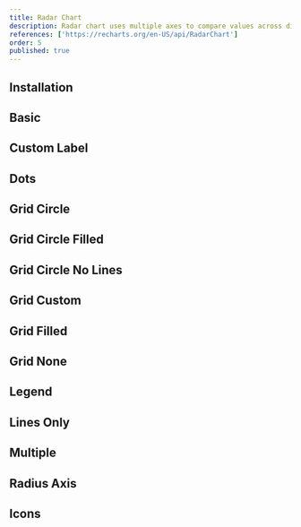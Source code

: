 ```yaml
---
title: Radar Chart
description: Radar chart uses multiple axes to compare values across different variables from a central point.
references: ['https://recharts.org/en-US/api/RadarChart']
order: 5
published: true
---
```

## Installation
<Install component='chart' />

## Basic
<Demo center className='w-full' component="charts/radar/radar-chart-basic-demo"/>

## Custom Label
<Demo center className='w-full' component="charts/radar/radar-chart-custom-label-demo"/>

## Dots
<Demo center className='w-full' component="charts/radar/radar-chart-dots-demo"/>

## Grid Circle
<Demo center className='w-full' component="charts/radar/radar-chart-grid-circle-demo"/>

## Grid Circle Filled
<Demo center className='w-full' component="charts/radar/radar-chart-grid-circle-filled-demo"/>

## Grid Circle No Lines
<Demo center className='w-full' component="charts/radar/radar-chart-grid-circle-no-lines-demo"/>

## Grid Custom
<Demo center className='w-full' component="charts/radar/radar-chart-grid-custom-demo"/>

## Grid Filled
<Demo center className='w-full' component="charts/radar/radar-chart-grid-filled-demo"/>

## Grid None
<Demo center className='w-full' component="charts/radar/radar-chart-grid-none-demo"/>

## Legend
<Demo center className='w-full' component="charts/radar/radar-chart-legend-demo"/>

## Lines Only
<Demo center className='w-full' component="charts/radar/radar-chart-lines-only-demo"/>

## Multiple
<Demo center className='w-full' component="charts/radar/radar-chart-multiple-demo"/>

## Radius Axis
<Demo center className='w-full' component="charts/radar/radar-chart-radius-axis-demo"/>

## Icons
<Demo center className='w-full' component="charts/radar/radar-chart-icons-demo"/>
